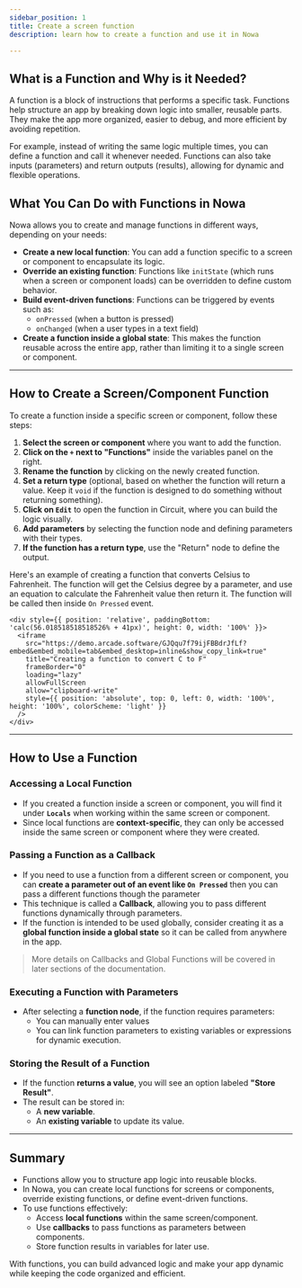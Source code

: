 ```yaml
---
sidebar_position: 1
title: Create a screen function
description: learn how to create a function and use it in Nowa

---
```



## What is a Function and Why is it Needed?

A function is a block of instructions that performs a specific task. Functions help structure an app by breaking down logic into smaller, reusable parts. They make the app more organized, easier to debug, and more efficient by avoiding repetition.

For example, instead of writing the same logic multiple times, you can define a function and call it whenever needed. Functions can also take inputs (parameters) and return outputs (results), allowing for dynamic and flexible operations.

## What You Can Do with Functions in Nowa

Nowa allows you to create and manage functions in different ways, depending on your needs:

- **Create a new local function**: You can add a function specific to a screen or component to encapsulate its logic.
- **Override an existing function**: Functions like `initState` (which runs when a screen or component loads) can be overridden to define custom behavior.
- **Build event-driven functions**: Functions can be triggered by events such as:
    - `onPressed` (when a button is pressed)
    - `onChanged` (when a user types in a text field)
- **Create a function inside a global state**: This makes the function reusable across the entire app, rather than limiting it to a single screen or component.

---

## How to Create a Screen/Component Function

To create a function inside a specific screen or component, follow these steps:

1. **Select the screen or component** where you want to add the function.
2. **Click on the `+` next to "Functions"** inside the variables panel on the right.
3. **Rename the function** by clicking on the newly created function.
4. **Set a return type** (optional, based on whether the function will return a value. Keep it `void` if the function is designed to do something without returning something).
5. **Click on `Edit`** to open the function in Circuit, where you can build the logic visually.
6. **Add parameters** by selecting the function node and defining parameters with their types.
7. **If the function has a return type**, use the "Return" node to define the output.

Here's an example of creating a function that converts Celsius to Fahrenheit. The function will get the Celsius degree by a parameter, and use an equation to calculate the Fahrenheit value then return it. The function will be called then inside `On Pressed` event.

    <div style={{ position: 'relative', paddingBottom: 'calc(56.018518518518526% + 41px)', height: 0, width: '100%' }}>
      <iframe
        src="https://demo.arcade.software/GJQqu7f79ijFBBdrJfLf?embed&embed_mobile=tab&embed_desktop=inline&show_copy_link=true"
        title="Creating a function to convert C to F"
        frameBorder="0"
        loading="lazy"
        allowFullScreen
        allow="clipboard-write"
        style={{ position: 'absolute', top: 0, left: 0, width: '100%', height: '100%', colorScheme: 'light' }}
      />
    </div>


---

## How to Use a Function

### Accessing a Local Function

- If you created a function inside a screen or component, you will find it under **`Locals`** when working within the same screen or component.
- Since local functions are **context-specific**, they can only be accessed inside the same screen or component where they were created.

### Passing a Function as a Callback

- If you need to use a function from a different screen or component, you can **create a parameter out of an event like `On Pressed`** then you can pass a different functions though the parameter
- This technique is called a **Callback**, allowing you to pass different functions dynamically through parameters.
- If the function is intended to be used globally, consider creating it as a **global function inside a global state** so it can be called from anywhere in the app.

> More details on Callbacks and Global Functions will be covered in later sections of the documentation.

### Executing a Function with Parameters

- After selecting a **function node**, if the function requires parameters:
    - You can manually enter values 
    - You can link function parameters to existing variables or expressions for dynamic execution.

### Storing the Result of a Function

- If the function **returns a value**, you will see an option labeled **"Store Result"**.
- The result can be stored in:
    - A **new variable**.
    - An **existing variable** to update its value.


---

## Summary

- Functions allow you to structure app logic into reusable blocks.
- In Nowa, you can create local functions for screens or components, override existing functions, or define event-driven functions.
- To use functions effectively:
    - Access **local functions** within the same screen/component.
    - Use **callbacks** to pass functions as parameters between components.
    - Store function results in variables for later use.

With functions, you can build advanced logic and make your app dynamic while keeping the code organized and efficient.




